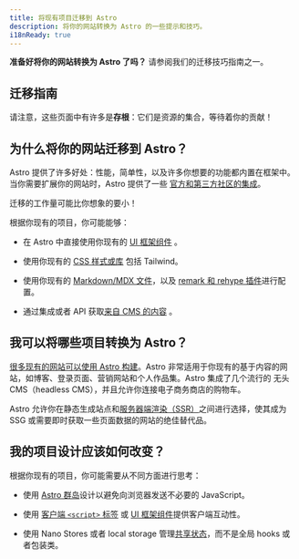 ```yaml
---
title: 将现有项目迁移到 Astro
description: 将你的网站转换为 Astro 的一些提示和技巧。
i18nReady: true
---
```


**准备好将你的网站转换为 Astro 了吗？** 请参阅我们的迁移技巧指南之一。

## 迁移指南

<MigrationGuidesNav />

请注意，这些页面中有许多是**存根**：它们是资源的集合，等待着你的贡献！

## 为什么将你的网站迁移到 Astro？

Astro 提供了许多好处：性能，简单性，以及许多你想要的功能都内置在框架中。当你需要扩展你的网站时，Astro 提供了一些 [官方和第三方社区的集成](https://astro.build/integrations)。

迁移的工作量可能比你想象的要小！

根据你现有的项目，你可能能够：

- 在 Astro 中直接使用你现有的 [UI 框架组件](/zh-cn/guides/framework-components/) 。

- 使用你现有的 [CSS 样式或库](/zh-cn/guides/styling/) 包括 Tailwind。 

- 使用你现有的 [Markdown/MDX 文件](/zh-cn/guides/markdown-content/)，以及 [remark 和 rehype 插件](/zh-cn/guides/markdown-content/#markdown-插件)进行配置。

- 通过集成或者 API 获取[来自 CMS 的内容](/zh-cn/guides/cms/) 。


## 我可以将哪些项目转换为 Astro？

[很多现有的网站可以使用 Astro 构建](/zh-cn/concepts/why-astro/)。Astro 非常适用于你现有的基于内容的网站，如博客、登录页面、营销网站和个人作品集。Astro 集成了几个流行的 无头 CMS（headless CMS），并且允许你连接电子商务商店的购物车。

Astro 允许你在静态生成站点和[服务器端渲染（SSR）](/zh-cn/guides/server-side-rendering/)之间进行选择，使其成为 SSG 或需要即时获取一些页面数据的网站的绝佳替代品。

## 我的项目设计应该如何改变？

根据你现有的项目，你可能需要从不同方面进行思考：

- 使用 [Astro 群岛](/zh-cn/concepts/islands/#什么是群岛)设计以避免向浏览器发送不必要的 JavaScript。

- 使用 [客户端 `<script>` 标签](/zh-cn/guides/client-side-scripts/) 或 [UI 框架组件](/zh-cn/guides/framework-components/)提供客户端互动性。

- 使用 Nano Stores 或者 local storage 管理[共享状态](/zh-cn/recipes/sharing-state-islands/)，而不是全局 hooks 或者包装类。
